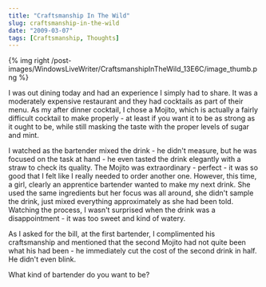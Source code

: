 ```yaml
---
title: "Craftsmanship In The Wild"
slug: craftsmanship-in-the-wild
date: "2009-03-07"
tags: [Craftsmanship, Thoughts]
---
```


{% img right /post-images/WindowsLiveWriter/CraftsmanshipInTheWild_13E6C/image_thumb.png %}

I was out dining today and had an experience I simply had to share. It was a moderately expensive restaurant and they had cocktails as part of their menu. 
 As my after dinner cocktail, I chose a Mojito, which is actually a fairly difficult cocktail to make properly - at least if you want it to be as strong as it ought to be, while still masking the taste with the proper levels of sugar and mint.
 
I watched as the bartender mixed the drink - he didn't measure, but he was focused on the task at hand - he even tasted the drink elegantly with a straw to check its quality. The Mojito was extraordinary - perfect - it was so good that I felt like I really needed to order another one. However, this time, a girl, clearly an apprentice bartender wanted to make my next drink. She used the same ingredients but her focus was all around, she didn't sample the drink, just mixed everything approximately as she had been told. Watching the process, I wasn't surprised when the drink was a disappointment - it was too sweet and kind of watery. 
 
As I asked for the bill, at the first bartender, I complimented his craftsmanship and mentioned that the second Mojito had not quite been what his had been - he immediately cut the cost of the second drink in half. He didn't even blink.
 
What kind of bartender do you want to be?
